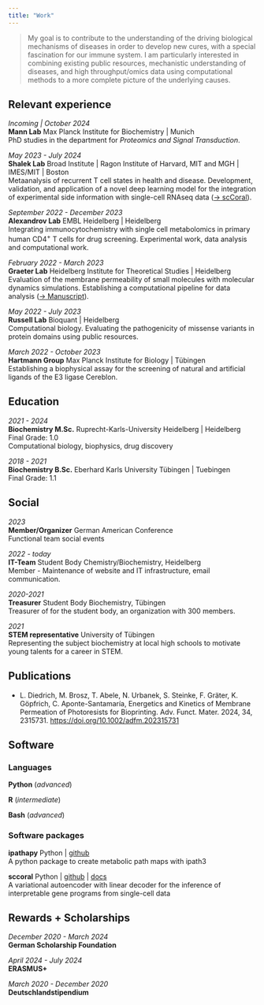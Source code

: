 ```yaml
--- 
title: "Work"
---
```


> My goal is to contribute to the understanding of the driving biological mechanisms of diseases in order to develop new cures, with a special fascination for our immune system. I am particularly interested in combining existing public resources, mechanistic understanding of diseases, and high throughput/omics data using computational methods to a more complete picture of the underlying causes.

 
## Relevant experience 

*Incoming | October 2024* <br>
**Mann Lab** Max Planck Institute for Biochemistry | Munich <br>
PhD studies in the department for *Proteomics and Signal Transduction*. 

*May 2023 - July 2024* <br>
**Shalek Lab** Broad Institute | Ragon Institute of Harvard, MIT and MGH | IMES/MIT | Boston <br>
Metaanalysis of recurrent T cell states in health and disease. Development, validation, and application of a novel deep learning model for the integration of experimental side information with single-cell RNAseq data ([$\rightarrow$ scCoral](https://github.com/lucas-diedrich/sccoral.git)). 

*September 2022 - December 2023* <br>
**Alexandrov Lab** EMBL Heidelberg | Heidelberg <br>
Integrating immunocytochemistry with single cell metabolomics in primary human CD4^+^ T cells for drug screening. Experimental work, data analysis and computational work. 

*February 2022 - March 2023* <br>
**Graeter Lab** Heidelberg Institute for Theoretical Studies | Heidelberg <br>
Evaluation of the membrane permeability of small molecules with molecular dynamics simulations. Establishing a computational pipeline for data analysis 
([$\rightarrow$ Manuscript](https://doi.org/10.1002/adfm.202315731)).

*May 2022 - July 2023* <br>
**Russell Lab** Bioquant | Heidelberg <br>
Computational biology. Evaluating the pathogenicity of missense variants in protein domains using public resources. 

*March 2022 - October 2023* <br>
**Hartmann Group** Max Planck Institute for Biology | Tübingen <br>
Establishing a biophysical assay for the screening of natural and artificial ligands of the E3 ligase Cereblon. 


## Education 

*2021 - 2024* <br>
**Biochemistry M.Sc.** Ruprecht-Karls-University Heidelberg | Heidelberg <br>
Final Grade: 1.0 <br> 
Computational biology, biophysics, drug discovery 

*2018 - 2021* <br>
**Biochemistry B.Sc.** Eberhard Karls University Tübingen | Tuebingen <br>
Final Grade: 1.1 


## Social 

*2023* <br>
**Member/Organizer** German American Conference <br>
Functional team social events

*2022 - today* <br>
**IT-Team** Student Body Chemistry/Biochemistry, Heidelberg <br>
Member - Maintenance of website and IT infrastructure, email communication. 

*2020-2021* <br>
**Treasurer** Student Body Biochemistry, Tübingen <br>
Treasurer of for the student body, an organization with 300 members. 

*2021* <br>
**STEM representative** University of Tübingen <br>
Representing the subject biochemistry at local high schools to motivate young talents for a career in STEM. 

## Publications 

- L. Diedrich, M. Brosz, T. Abele, N. Urbanek, S. Steinke, F. Gräter, K. Göpfrich, C. Aponte-Santamaría, Energetics and Kinetics of Membrane Permeation of Photoresists for Bioprinting. Adv. Funct. Mater. 2024, 34, 2315731. [https://doi.org/10.1002/adfm.202315731](https://doi.org/10.1002/adfm.202315731)

## Software

### Languages 
**Python** (*advanced*)

**R** (*intermediate*)

**Bash** (*advanced*)


### Software packages

**ipathapy** Python | [github](https://github.com/lucas-diedrich/ipathapy.git)<br>
A python package to create metabolic path maps with ipath3 

**sccoral** Python | [github](https://github.com/lucas-diedrich/sccoral) | [docs](https://sccoral.readthedocs.io/en/latest/) <br>
A variational autoencoder with linear decoder for the inference of interpretable gene programs from single-cell data


## Rewards + Scholarships 

*December 2020 - March 2024* <br>
**German Scholarship Foundation**

*April 2024 - July 2024*  <br>
**ERASMUS+**

*March 2020 - December 2020* <br>
**Deutschlandstipendium**

